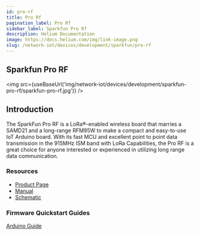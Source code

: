 ```yaml
---
id: pro-rf
title: Pro Rf
pagination_label: Pro Rf
sidebar_label: Sparkfun Pro Rf
description: Helium Documentation
image: https://docs.helium.com/img/link-image.png
slug: /network-iot/devices/development/sparkfun/pro-rf
---
```



<LegacyContentBanner />

## Sparkfun Pro RF

<img src={useBaseUrl('img/network-iot/devices/development/sparkfun-pro-rf/sparkfun-pro-rf.jpg')} />

## Introduction

The SparkFun Pro RF is a LoRa®-enabled wireless board that marries a SAMD21 and a long-range RFM95W
to make a compact and easy-to-use IoT Arduino board. With its fast MCU and excellent point to point
data transmission in the 915MHz ISM band with LoRa Capabilities, the Pro RF is a great choice for
anyone interested or experienced in utilizing long range data communication.

### Resources

- [Product Page](https://www.sparkfun.com/products/14916)
- [Manual](https://learn.sparkfun.com/tutorials/sparkfun-samd21-pro-rf-hookup-guide?_ga=2.165621823.1036802692.1607713936-859284285.1605745645#introduction)
- [Schematic ](https://cdn.sparkfun.com/assets/f/f/8/e/f/SAMD21_Pro_RF_v11_Schematic.pdf)

### Firmware Quickstart Guides

[Arduino Guide](/network-iot/devices/development/sparkfun/pro-rf/arduino)
